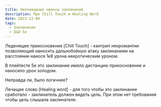 ```yaml
---
title: Неочевидные нюансы заклинаний
description: Про Chill Touch и Healing Word
date: 2021-12-04
tags:
  - Заклинания
  - D&D 5e
---
```


Леденящее прикосновение \[Chill Touch\] - кантрип некромантии позволяющий наносить дальнобойную атаку заклинанием на расстоянии нанося 1к8 урона некротическим уроном.

В плейтесте 5е это заклинание имело дистанцию прикосновение и наносило урон холодом.

Неправда ли, было логичнее?

Лечащее слово \[Healing word\] - для того чтобы это заклинание сработало - заклинатель должен видеть цель. При этом нет требования чтобы цель слышала заклинателя.

